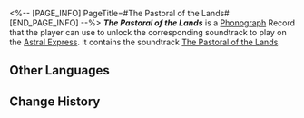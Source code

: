 <%-- [PAGE_INFO]
PageTitle=#The Pastoral of the Lands#
[END_PAGE_INFO] --%>
{{Item Infobox
|title       = ''The Pastoral of the Lands''
|id          = 210374
|image       = Item The Pastoral of the Lands.png{{subst:void|<!--$UPLOAD:<<SpriteOutput/ItemFigures/210001.png>-<Item The Pastoral of the Lands.png>-<Item Icons>>-->}}
|type        = Disk
|invCategory = Valuables
|rarity      = 3
|effect      = 
|description = A record that can be played on the Express' phonograph. It might be a chance acquisition or a gift from someone else. All sorts of memories surge up when the music plays &mdash; the smiles, encounters, touches, and the excitement of battle. Maybe that is why people still collect records even as society rapidly advances.<br />The current record contains the track "The Pastoral of the Lands."
}}
{{Description|''They nurture lush plains, shepherds graze beasts upon their body, and they shepherd civilization upon themself.''}}
'''''The Pastoral of the Lands''''' is a [[Phonograph]] Record that the player can use to unlock the corresponding soundtrack to play on the [[Astral Express]]. It contains the soundtrack [[The Pastoral of the Lands]].

==Other Languages==
{{Other Languages
|en   = ''The Pastoral of the Lands''
|zhs  = 《大地牧歌》
|zht  = 〈大地牧歌〉
|ja   = 『大地の牧歌』
|ko   = ≪대지의 목가≫
|es   = Pastoral de la tierra
|fr   = ''The Pastoral of the Lands''
|ru   = The Pastoral of the Lands
|th   = "The Pastoral of the Lands"
|vi   = "Bài Ca Đại Địa"
|de   = „Hymne der Lande“
|id   = "The Pastoral of the Lands"
|pt   = "The Pastoral of the Lands"
}}

==Change History==
{{Change History|3.0}}